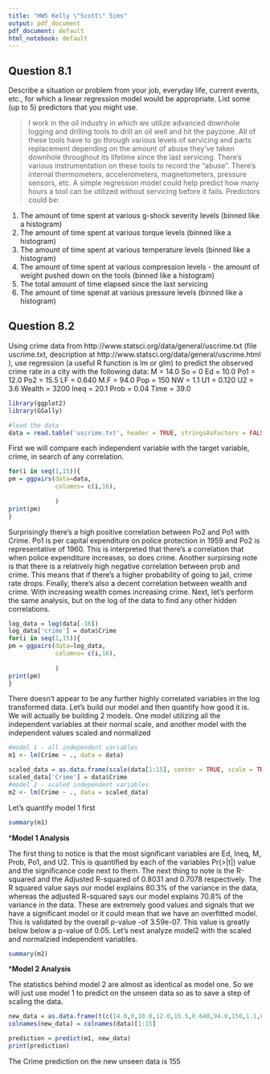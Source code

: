 ```yaml
---
title: "HW5 Kelly \"Scott\" Sims"
output: pdf_document
pdf_document: default
html_notebook: default
---
```


**Question 8.1**
-----------------------------

Describe a situation or problem from your job, everyday life, current events, etc., for which a linear
regression model would be appropriate. List some (up to 5) predictors that you might use.

>I work in the oil industry in which we utilize advanced downhole logging and drilling tools to drill an oil well and hit the payzone. All of these tools have to go through various levels of servicing and parts replacement depending on the amount of abuse they've taken downhole throughout its lifetime since the last servicing. There's various instrumentation on these tools to record the "abuse". There's internal thermometers, accelerometers, magnetometers, pressure sensors, etc. A simple regression model could help predict how many hours a tool can be utilized without servicing before it fails. Predictors could be:

1. The amount of time spent at various g-shock severity levels (binned like a histogram)
2. The amount of time spent at various torque levels (binned like a histogram)
3. The amount of time spent at various temperature levels (binned like a histogram)
4. The amount of time spent at various compression levels - the amount of weight pushed down on the tools (binned like a histogram)
5. The total amount of time elapsed since the last servicing
6. The amount of time spenat at various pressure levels (binned like a histogram)



**Question 8.2**
--------------------------

Using crime data from http://www.statsci.org/data/general/uscrime.txt (file uscrime.txt,
description at http://www.statsci.org/data/general/uscrime.html ), use regression (a useful R function is
lm or glm) to predict the observed crime rate in a city with the following data:
M = 14.0
So = 0
Ed = 10.0
Po1 = 12.0
Po2 = 15.5
LF = 0.640
M.F = 94.0
Pop = 150
NW = 1.1
U1 = 0.120
U2 = 3.6
Wealth = 3200
Ineq = 20.1
Prob = 0.04
Time = 39.0


```r
library(ggplot2)
library(GGally)

#load the data
data = read.table('uscrime.txt', header = TRUE, stringsAsFactors = FALSE)

```

First we will compare each independent variable with the target variable, crime, in search of any correlation.
```r
for(i in seq(1,15)){
pm = ggpairs(data=data,
             columns= c(i,16), 
             
             )
print(pm)
}
```

Surprisingly there's a high positive correlation between Po2 and Po1 with Crime. Po1 is per capital expenditure on police protection in 1959 and Po2 is representative of 1960. This is interpreted that there's a correlation that when police expenditure increases, so does crime. Another surpirsing note is that there is a relatively high negative correlation between prob and crime. This means that if there's a higher probability of going to jail, crime rate drops. Finally, there's also a decent correlation between wealth and crime. With increasing wealth comes increasing crime. Next, let's perform the same analysis, but on the log of the data to find any other hidden correlations.

```r
log_data = log(data[-16])
log_data['crime'] = data$Crime
for(i in seq(1,15)){
pm = ggpairs(data=log_data,
             columns= c(i,16), 
             
             )
print(pm)
}
```

There doesn't appear to be any further highly correlated variables in the log transformed data. Let's build our model and then quantify how good it is. We will actually be building 2 models. One model utilizing all the independent variables at their normal scale, and another model with the independent values scaled and normalized

```r
#model 1 - all independent variables
m1 <- lm(Crime ~ ., data = data)

scaled_data = as.data.frame(scale(data[1:15], center = TRUE, scale = TRUE))
scaled_data['Crime'] = data$Crime
#model 2 - scaled independent variables
m2 <- lm(Crime ~ ., data = scaled_data)
```

Let's quantify model 1 first

```r
summary(m1)

```

***Model 1 Analysis**

The first thing to notice is that the most significant variables are Ed, Ineq, M, Prob, Po1, and U2. This is quantified by each of the variables Pr(>|t|) value and the significance code next to them. The next thing to note is the R-squared and the Adjusted R-squared of 0.8031 and 0.7078 respectively. The R squared value says our model explains 80.3% of the variance in the data, whereas the adjusted R-squared says our model explains 70.8% of the variance in the data. These are extremely good values and signals that we have a significant model or it could mean that we have an overfitted model. This is validated by the overall p-value -of 3.59e-07. This value is greatly below below a p-value of 0.05. Let's next analyze model2 with the scaled and normalzied independent variables.

```r
summary(m2)
```

***Model 2 Analysis**

The statistics behind model 2 are almost as identical as model one. So we will just use model 1 to predict on the unseen data so as to save a step of scaling the data.

```r
new_data = as.data.frame(t(c(14.0,0,10.0,12.0,15.5,0.640,94.0,150,1.1,0.120,3.6,3200,20.1,0.04,39.0)))
colnames(new_data) = colnames(data)[1:15]

prediction = predict(m1, new_data)
print(prediction)
```

The Crime prediction on the new unseen data is 155
